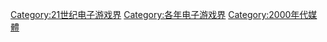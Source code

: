 {{CatPair|1990年代电子游戏界|2010年代电子游戏界}}

[[Category:21世纪电子游戏界|Category:21世纪电子游戏界]]
[[Category:各年电子游戏界|Category:各年电子游戏界]]
[[Category:2000年代媒體|Category:2000年代媒體]]